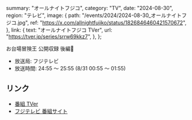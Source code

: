   summary: "オールナイトフジコ",
  category: "TV",
  date: "2024-08-30",
  region: "テレビ",
  image: {
    path: "/events/2024/2024-08-30_オールナイトフジコ.jpg",
    ref: "https://x.com/allnightfujiko/status/1826846460421570672",
  },
  link: {
    text: "オールナイトフジコ TVer",
    url: "https://tver.jp/series/srrw69kkz7",
  },
};

お台場冒険王 公開収録 後編🚩

* 放送局: フジテレビ
* 放送時間: 24:55 ～ 25:55 (8/31 00:55 ～ 01:55)

## リンク

* [番組 TVer](https://tver.jp/series/srrw69kkz7)
* [フジテレビ 番組サイト](https://www.fujitv.co.jp/allnight-fujiko/index.html)
